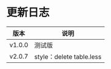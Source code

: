 
<Meta title="Introduction/Update" />

<style>{`
	.subheading {
		font-weight: 900;
		font-size: 14px;
		line-height: 24px;
		margin: 40px 0 12px 0;
	}
`}</style>

# 更新日志

| 版本   | 说明                     |
| ------ | ------------------------ |
| v1.0.0 | 测试版                   |
| v2.0.7 | style：delete table.less |

